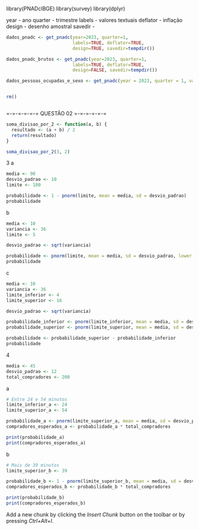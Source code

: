 library(PNADcIBGE)
library(survey)
library(dplyr)

year - ano
quarter - trimestre
labels - valores textuais
deflator - inflação
design - desenho amostral
savedir - 

```r
dados_pnadc <- get_pnadc(year=2023, quarter=1, 
                         labels=TRUE, deflator=TRUE, 
                         design=TRUE, savedir=tempdir())
```
```r
dados_pnadc_brutos <- get_pnadc(year=2023, quarter=1, 
                         labels=TRUE, deflator=TRUE, 
                         design=FALSE, savedir=tempdir())
```


```r
dados_pessoas_ocupadas_e_sexo <- get_pnadc(year = 2023, quarter = 1, vars = c("VD4002", "VD4002"))
```
```r

```


```r
rm()
```

```r

```


=-=-=-=-=-= QUESTÃO 02 =-=-=-=-=-=

```r
soma_divisao_por_2 <- function(a, b) {
  resultado <- (a + b) / 2
  return(resultado)
}

soma_divisao_por_2(3, 2)
```

3
a
```r
media <- 90
desvio_padrao <- 10
limite <- 100

probabilidade <- 1 - pnorm(limite, mean = media, sd = desvio_padrao)
probabilidade
```

b
```r
media <- 10
variancia <- 36
limite <- 5

desvio_padrao <- sqrt(variancia)

probabilidade <- pnorm(limite, mean = media, sd = desvio_padrao, lower.tail = FALSE)
probabilidade
```

c
```r
media <- 10
variancia <- 36
limite_inferior <- 4
limite_superior <- 16

desvio_padrao <- sqrt(variancia)

probabilidade_inferior <- pnorm(limite_inferior, mean = media, sd = desvio_padrao)
probabilidade_superior <- pnorm(limite_superior, mean = media, sd = desvio_padrao)

probabilidade <- probabilidade_superior - probabilidade_inferior
probabilidade
```


4

```r
media <- 45
desvio_padrao <- 12
total_compradores <- 200
```

a
```r
# Entre 24 e 54 minutos
limite_inferior_a <- 24
limite_superior_a <- 54

probabilidade_a <- pnorm(limite_superior_a, mean = media, sd = desvio_padrao) - pnorm(limite_inferior_a, mean = media, sd = desvio_padrao)
compradores_esperados_a <- probabilidade_a * total_compradores

print(probabilidade_a)
print(compradores_esperados_a)
```


b
```r
# Mais de 39 minutos
limite_superior_b <- 39

probabilidade_b <- 1 - pnorm(limite_superior_b, mean = media, sd = desvio_padrao)
compradores_esperados_b <- probabilidade_b * total_compradores

print(probabilidade_b)
print(compradores_esperados_b)
```


Add a new chunk by clicking the *Insert Chunk* button on the toolbar or by pressing *Ctrl+Alt+I*.
